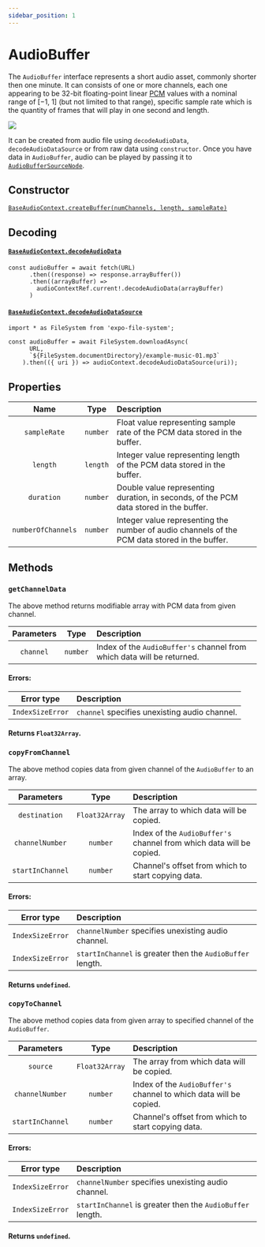 ```yaml
---
sidebar_position: 1
---
```



# AudioBuffer

The `AudioBuffer` interface represents a short audio asset, commonly shorter then one minute.
It can consists of one or more channels, each one appearing to be 32-bit floating-point linear [PCM](https://pl.wikipedia.org/wiki/PCM) values with a nominal range of [−1, 1] (but not limited to that range),
specific sample rate which is the quantity of frames that will play in one second and length.

![](/img/audioBuffer.png)

It can be created from audio file using `decodeAudioData`, `decodeAudioDataSource` or from raw data using `constructor`.
Once you have data in `AudioBuffer`, audio can be played by passing it to [`AudioBufferSourceNode`](/sources/audio-buffer-source-node).

## Constructor

[`BaseAudioContext.createBuffer(numChannels, length, sampleRate)`](/core/base-audio-context#createbuffer)

## Decoding

#### [`BaseAudioContext.decodeAudioData`](/core/base-audio-context#decodeaudiodata)

```tsx
const audioBuffer = await fetch(URL)
      .then((response) => response.arrayBuffer())
      .then((arrayBuffer) =>
        audioContextRef.current!.decodeAudioData(arrayBuffer)
      )
```

#### [`BaseAudioContext.decodeAudioDataSource`](/core/base-audio-context#decodeaudiodatasource)

```tsx
import * as FileSystem from 'expo-file-system';

const audioBuffer = await FileSystem.downloadAsync(
      URL,
      `${FileSystem.documentDirectory}/example-music-01.mp3`
    ).then(({ uri }) => audioContext.decodeAudioDataSource(uri));
```

## Properties

| Name | Type | Description | |
| :----: | :----: | :-------- | :-: |
| `sampleRate` | `number` | Float value representing sample rate of the PCM data stored in the buffer. | <ReadOnly /> |
| `length` | `length` | Integer value representing length of the PCM data stored in the buffer. | <ReadOnly /> |
| `duration` | `number` | Double value representing duration, in seconds, of the PCM data stored in the buffer. | <ReadOnly /> |
| `numberOfChannels` | `number` | Integer value representing the number of audio channels of the PCM data stored in the buffer. | <ReadOnly /> |

## Methods

### `getChannelData`

The above method returns modifiable array with PCM data from given channel.

| Parameters | Type | Description |
| :---: | :---: | :---- |
| `channel` | `number` | Index of the `AudioBuffer's` channel from which data will be returned. |

#### Errors:

| Error type | Description |
| :---: | :---- |
| `IndexSizeError` | `channel` specifies unexisting audio channel. |

#### Returns `Float32Array`.

### `copyFromChannel`

The above method copies data from given channel of the `AudioBuffer` to an array.

| Parameters | Type | Description |
| :---: | :---: | :---- |
| `destination` | `Float32Array` | The array to which data will be copied. |
| `channelNumber` | `number` | Index of the `AudioBuffer's` channel from which data will be copied. |
| `startInChannel` <Optional /> | `number` | Channel's offset from which to start copying data. |

#### Errors:

| Error type | Description |
| :---: | :---- |
| `IndexSizeError` | `channelNumber` specifies unexisting audio channel. |
| `IndexSizeError` | `startInChannel` is greater then the `AudioBuffer` length. |

#### Returns `undefined`.

### `copyToChannel`

The above method copies data from given array to specified channel of the `AudioBuffer`.

| Parameters | Type | Description |
| :---: | :---: | :---- |
| `source` | `Float32Array` | The array from which data will be copied. |
| `channelNumber` | `number` | Index of the `AudioBuffer's` channel to which data will be copied. |
| `startInChannel` <Optional /> | `number` | Channel's offset from which to start copying data. |

#### Errors:

| Error type | Description |
| :---: | :---- |
| `IndexSizeError` | `channelNumber` specifies unexisting audio channel. |
| `IndexSizeError` | `startInChannel` is greater then the `AudioBuffer` length. |

#### Returns `undefined`.
